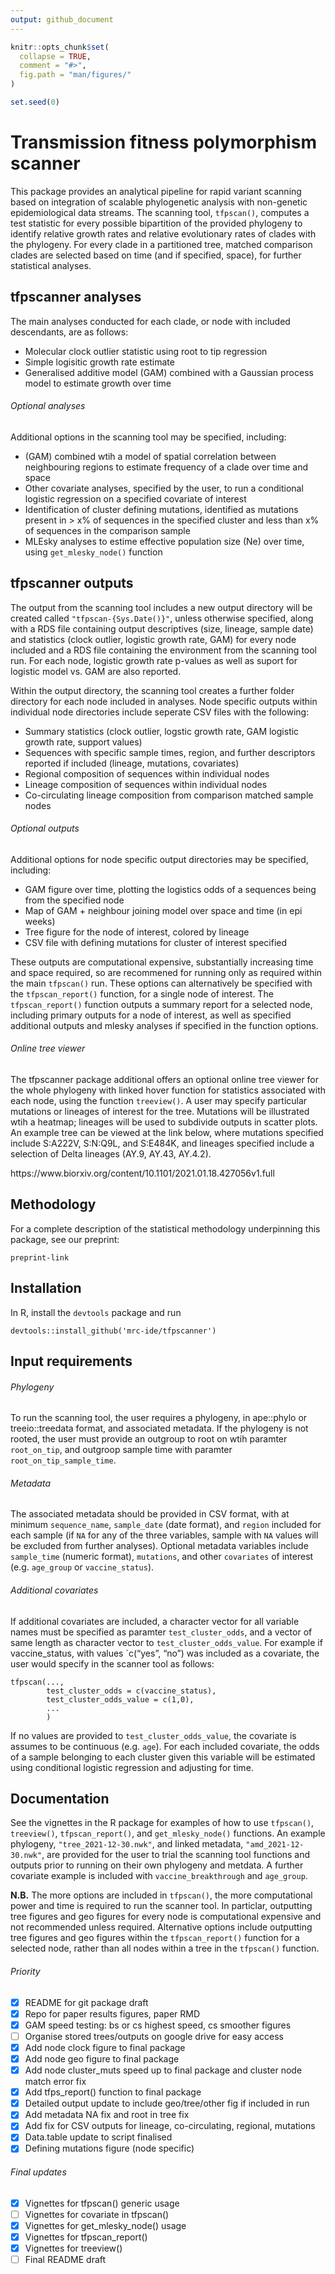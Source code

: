 ```yaml
---
output: github_document
---
```


<!-- README.md is generated from README.Rmd. Please edit that file -->

```r
knitr::opts_chunk$set(
  collapse = TRUE, 
  comment = "#>", 
  fig.path = "man/figures/"
)

set.seed(0)

```

# Transmission fitness polymorphism scanner


This package provides an analytical pipeline for rapid variant scanning based on integration of scalable phylogenetic analysis with non-genetic epidemiological data streams. The scanning tool, `tfpscan()`, computes a test statistic for every possible bipartition of the provided phylogeny to identify relative growth rates and relative evolutionary rates of clades with the phylogeny. For every clade in a partitioned tree, matched comparison clades are selected based on time (and if specified, space), for further statistical analyses. 

## tfpscanner analyses

The main analyses conducted for each clade, or node with included descendants, are as follows:

* Molecular clock outlier statistic using root to tip regression 
* Simple logisitic growth rate estimate
* Generalised additive model (GAM) combined with a Gaussian process model to estimate growth over time

###### Optional analyses

Additional options in the scanning tool may be specified, including:

* (GAM) combined wtih a model of spatial correlation between neighbouring regions to estimate frequency of a clade over time and space
* Other covariate analyses, specified by the user, to run a conditional logistic regression on a specified covariate of interest
* Identification of cluster defining mutations, identified as mutations present in > x% of sequences in the specified cluster and less than x% of sequences in the comparison sample
* MLEsky analyses to estime effective population size (Ne) over time, using `get_mlesky_node()` function

## tfpscanner outputs

The output from the scanning tool includes a new output directory will be created called `"tfpscan-{Sys.Date()}"`, unless otherwise specified, along with a RDS file containing output descriptives (size, lineage, sample date) and statistics (clock outlier, logistic growth rate, GAM) for every node included and a RDS file containing the environment from the scanning tool run. For each node, logistic growth rate p-values as well as suport for logistic model vs. GAM are also reported. 

Within the output directory, the scanning tool creates a further folder directory for each node included in analyses. Node specific outputs within individual node directories include seperate CSV files with the following: 

* Summary statistics (clock outlier, logstic growth rate, GAM logistic growth rate, support values)
* Sequences with specific sample times, region, and further descriptors reported if included (lineage, mutations, covariates)
* Regional composition of sequences within individual nodes 
* Lineage composition of sequences within individual nodes
* Co-circulating lineage composition from comparison matched sample nodes

###### Optional outputs

Additional options for node specific output directories may be specified, including: 

* GAM figure over time, plotting the logistics odds of a sequences being from the specified node
* Map of GAM + neighbour joining model over space and time (in epi weeks)
* Tree figure for the node of interest, colored by lineage 
* CSV file with defining mutations for cluster of interest specified

These outputs are computational expensive, substantially increasing time and space required, so are recommened for running only as required within the main `tfpscan()` run. These options can alternatively be specified with the `tfpscan_report()` function, for a single node of interest. The `tfpscan_report()` function outputs a summary report for a selected node, including primary outputs for a node of interest, as well as specified additional outputs and mlesky analyses if specified in the function options. 


###### Online tree viewer

The tfpscanner package additional offers an optional online tree viewer for the whole phylogeny with linked hover function for statistics associated with each node, using the function `treeview()`. A user may specify particular mutations or lineages of interest for the tree. Mutations will be illustrated wtih a heatmap; lineages will be used to subdivide outputs in scatter plots.  An example tree can be viewed at the link below, where mutations specified include S:A222V, S:N:Q9L, and S:E484K, and lineages specified include a selection of Delta lineages (AY.9, AY.43, AY.4.2). 

https://www.biorxiv.org/content/10.1101/2021.01.18.427056v1.full


## Methodology

For a complete description of the statistical methodology underpinning this package, see our preprint:

`preprint-link`


## Installation

In R, install the `devtools` package and run 
```
devtools::install_github('mrc-ide/tfpscanner')
```

## Input requirements

###### Phylogeny

To run the scanning tool, the user requires a phylogeny, in ape::phylo or treeio::treedata format, and associated metadata. If the phylogeny is not rooted, the user must provide an outgroup to root on wtih paramter `root_on_tip`, and outgroop sample time with paramter `root_on_tip_sample_time`. 

###### Metadata

The associated metadata should be provided in CSV format, with at minimum `sequence_name`, `sample_date` (date format), and `region` included for each sample (if `NA` for any of the three variables, sample with `NA` values will be excluded from further analyses). Optional metadata variables include `sample_time` (numeric format), `mutations`, and other `covariates` of interest (e.g. `age_group` or `vaccine_status`). 


###### Additional covariates 

If additional covariates are included, a character vector for all variable names must be specified as paramter `test_cluster_odds`, and a vector of same length as character vector to `test_cluster_odds_value`. For example if vaccine_status, with values `c("yes", "no") was included as a covariate, the user would specify in the scanner tool as follows: 

```
tfpscan(..., 
        test_cluster_odds = c(vaccine_status),
        test_cluster_odds_value = c(1,0),
        ...
        )
```
If no values are provided to `test_cluster_odds_value`, the covariate is assumes to be continuous (e.g. `age`). For each included covariate, the odds of a sample belonging to each cluster given this variable will be estimated using conditional logistic regression and adjusting for time. 


## Documentation 

See the vignettes in the R package for examples of how to use `tfpscan()`, `treeview()`, `tfpscan_report()`, and `get_mlesky_node()` functions. An example phylogeny, `"tree_2021-12-30.nwk"`, and linked metadata, `"amd_2021-12-30.nwk"`, are provided for the user to trial the scanning tool functions and outputs prior to running on their own phylogeny and metdata. A further covariate example is included with `vaccine_breakthrough` and `age_group`. 

**N.B.** The more options are included in `tfpscan()`, the more computational power and time is required to run the scanner tool. In particlar, outputting tree figures and geo figures for every node is computational expensive and not recommended unless required. Alternative options include outputting tree figures and geo figures within the `tfpscan_report()` function for a selected node, rather than all nodes within a tree in the `tfpscan()` function.



###### Priority

- [x] README for git package draft
- [x] Repo for paper results figures, paper RMD
- [x] GAM speed testing: bs or cs highest speed, cs smoother figures
- [ ] Organise stored trees/outputs on google drive for easy access
- [x] Add node clock figure to final package  
- [x] Add node geo figure to final package  
- [x] Add node cluster_muts speed up to final package and cluster node match error fix 
- [x] Add tfps_report() function to final package 
- [x] Detailed output update to include geo/tree/other fig if included in run
- [x] Add metadata NA fix and root in tree fix
- [x] Add fix for CSV outputs for lineage, co-circulating, regional, mutations
- [x] Data.table update to script finalised
- [x] Defining mutations figure (node specific)

###### Final updates 

- [x] Vignettes for tfpscan() generic usage
- [ ] Vignettes for covariate in tfpscan() 
- [x] Vignettes for get_mlesky_node() usage
- [x] Vignettes for tfpscan_report()  
- [x] Vignettes for treeview()  
- [ ] Final README draft



